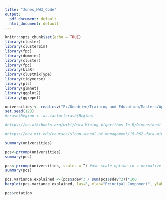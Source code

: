```yaml
---
title: "Jones_HW3_Code"
output:
  pdf_document: default
  html_document: default
---
```

```r
knitr::opts_chunk$set(echo = TRUE)
library(cluster)
library(clusterSim)
library(fpc)
library(dummies)
library(cluster)
library(fpc)
library(klaR)
library(clustMixType)
library(tidyverse)
library(pls)
library(glmnet)
library(ggplot2)
library(ggrepel)
```

```r
universities <- read.csv("E:/Onedrive/Training and Education/Masters/Applied Data Mining - 8/HW3/GITHUB/ADM_Week3/data/Universitiesv2.csv")
set.seed(123)
#crash$Region <- as.factor(crash$Region)

#https://en.wikibooks.org/wiki/Data_Mining_Algorithms_In_R/Dimensionality_Reduction/Principal_Component_Analysis

#https://ocw.mit.edu/courses/sloan-school-of-management/15-062-data-mining-spring-2003/lecture-notes/PClecture.pdf

summary(universities)

```

```r
pcs<-prcomp(universities)
summary(pcs)
```

```r
pcs<-prcomp(universities, scale. = T) #use scale option to z-normalize data set. 
summary(pcs)
```

```r
pcs.variance.explained <-(pcs$sdev^2 / sum(pcs$sdev^2))*100
barplot(pcs.variance.explained, las=2, xlab="Principal Component", ylab="% Variance Explained", main="Principal Components versus Percent of Variance Explained")
```

```r
pcs$rotation
```
